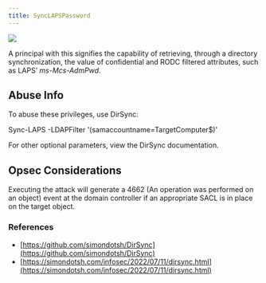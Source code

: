 ```yaml
---
title: SyncLAPSPassword
---
```


<Frame>
  <img src="/hc/article_attachments/18246479746331.png"/>
</Frame>

A principal with this signifies the capability of retrieving, through a directory synchronization, the value of confidential and RODC filtered attributes, such as LAPS’ _ms-Mcs-AdmPwd_.

Abuse Info[](#heading-1)
------------------------

To abuse these privileges, use DirSync:

Sync-LAPS -LDAPFilter '(samaccountname=TargetComputer$)'

For other optional parameters, view the DirSync documentation.

Opsec Considerations[](#heading-2)
----------------------------------

Executing the attack will generate a 4662 (An operation was performed on an object) event at the domain controller if an appropriate SACL is in place on the target object.

### References

* [https://github.com/simondotsh/DirSync](https://github.com/simondotsh/DirSync)
* [https://simondotsh.com/infosec/2022/07/11/dirsync.html](https://simondotsh.com/infosec/2022/07/11/dirsync.html)
